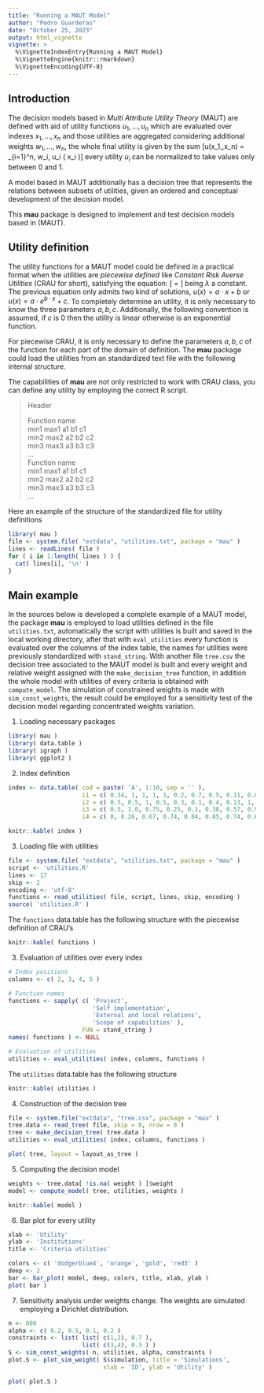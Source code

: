 ```yaml
---
title: "Running a MAUT Model"
author: "Pedro Guarderas"
date: "October 25, 2023"
output: html_vignette
vignette: >
  %\VignetteIndexEntry{Running a MAUT Model}
  %\VignetteEngine{knitr::rmarkdown}
  %\VignetteEncoding{UTF-8}
---
```

## Introduction
The decision models based in *Multi Attribute Utility Theory* (MAUT) are defined with aid of 
utility functions $u_1,\ldots,u_n$ which are evaluated over indexes $x_1,\ldots,x_n$ and those 
utilities are aggregated considering additional weights $w_1,\ldots,w_n$, the whole final utility 
is given by the sum \[u(x_1,\ldots,x_n) = \sum_{i=1}^n\, w_i\, u_i\ ( x_i )\] every utility $u_i$ 
can be normalized to take values only between $0$ and $1$.

A model based in MAUT additionally has a decision tree that represents the relations between 
subsets of utilities, given an ordered and conceptual development of the decision model.

This **mau** package is designed to implement and test decision models based in (MAUT). 

## Utility definition
The utility functions for a MAUT model could be defined in a practical format when the utilities
are *piecewise defined* like *Constant Risk Averse Utilities* (CRAU for short), satisfying the 
equation:
\[ \frac{u''}{u'} = \lambda \]
being $\lambda$ a constant. The previous equation only admits two kind of solutions, 
$u(x) = a \cdot x + b$ or $u(x) = a \cdot e^{b \cdot x} + c$. To completely determine an utility, 
it is only necessary to know the three parameters $a,b,c$. Additionally, the following convention is 
assumed, if $c$ is $0$ then the utility is linear otherwise is an exponential function.

For piecewise CRAU, it is only necessary to define the parameters $a,b,c$ of the function for each 
part of the domain of definition. The **mau** package could load the utilities from an standardized 
text file with the following internal structure.

The capabilities of **mau** are not only restricted to work with CRAU class, you can define any 
utility by employing the correct R script.

>Header    
>  
>Function name    
>min1 max1 a1 b1 c1    
>min2 max2 a2 b2 c2    
>min3 max3 a3 b3 c3    
>...    
>Function name    
>min1 max1 a1 b1 c1    
>min2 max2 a2 b2 c2    
>min3 max3 a3 b3 c3    
>...    

Here an example of the structure of the standardized file for utility definitions
```r
library( mau )
file <- system.file( "extdata", "utilities.txt", package = "mau" )
lines <- readLines( file )
for ( i in 1:length( lines ) ) { 
  cat( lines[i], '\n' )
}
```

## Main example
In the sources below is developed a complete example of a MAUT model, the package **mau** is 
employed to load utilities defined in the file `utilities.txt`, automatically the script with 
utilities is built and saved in the local working directory, after that with `eval_utilities` every 
function is evaluated over the columns of the index table, the names for utilities were previously
standardized with `stand_string`. With another file `tree.csv` the decision tree associated to the
MAUT model is built and every weight and relative weight assigned with the `make_decision_tree`
function, in addition the whole model with utilities of every criteria is obtained with 
`compute_model`. The simulation of constrained weights is made with `sim_const_weights`, the result
could be employed for a sensitivity test of the decision model regarding concentrated weights 
variation.

1. Loading necessary packages
```r
library( mau )
library( data.table )
library( igraph )
library( ggplot2 )
```

2. Index definition
```r
index <- data.table( cod = paste( 'A', 1:10, sep = '' ), 
                     i1 = c( 0.34, 1, 1, 1, 1, 0.2, 0.7, 0.5, 0.11, 0.8 ),
                     i2 = c( 0.5, 0.5, 1, 0.5, 0.3, 0.1, 0.4, 0.13, 1, 0.74 ), 
                     i3 = c( 0.5, 1.0, 0.75, 0.25, 0.1, 0.38, 0.57, 0.97, 0.3, 0.76 ),
                     i4 = c( 0, 0.26, 0.67, 0.74, 0.84, 0.85, 0.74, 0.65, 0.37, 0.92 ) )
```
```r
knitr::kable( index )
```

3. Loading file with utilities
```r
file <- system.file( "extdata", "utilities.txt", package = "mau" )
script <- 'utilities.R'
lines <- 17
skip <- 2
encoding <- 'utf-8'
functions <- read_utilities( file, script, lines, skip, encoding )
source( 'utilities.R' )
```
The `functions` data.table has the following structure with the piecewise definition of CRAU's
```r
knitr::kable( functions )
```

3. Evaluation of utilities over every index
```r
# Index positions
columns <- c( 2, 3, 4, 5 )

# Function names
functions <- sapply( c( 'Project', 
                        'Self implementation',
                        'External and local relations', 
                        'Scope of capabilities' ),
                     FUN = stand_string )
names( functions ) <- NULL

# Evaluation of utilities
utilities <- eval_utilities( index, columns, functions )
```
The `utilities` data.table has the following structure
```r
knitr::kable( utilities )
```

4. Construction of the decision tree
```r
file <- system.file("extdata", "tree.csv", package = "mau" )
tree.data <- read_tree( file, skip = 0, nrow = 8 )
tree <- make_decision_tree( tree.data )
utilities <- eval_utilities( index, columns, functions )

plot( tree, layout = layout_as_tree )
```

5. Computing the decision model
```r
weights <- tree.data[ !is.na( weight ) ]$weight
model <- compute_model( tree, utilities, weights )
```
```r
knitr::kable( model )
```

6. Bar plot for every utility
```r
xlab <- 'Utility'
ylab <- 'Institutions'
title <- 'Criteria utilities'

colors <- c( 'dodgerblue4', 'orange', 'gold', 'red3' )
deep <- 2
bar <- bar_plot( model, deep, colors, title, xlab, ylab )
plot( bar )
```

7. Sensitivity analysis under weights change. The weights are simulated employing a Dirichlet
distribution.
```r
n <- 800
alpha <- c( 0.2, 0.5, 0.1, 0.2 )
constraints <- list( list( c(1,2), 0.7 ), 
                     list( c(3,4), 0.3 ) )
S <- sim_const_weights( n, utilities, alpha, constraints )
plot.S <- plot_sim_weight( S$simulation, title = 'Simulations', 
                           xlab = 'ID', ylab = 'Utility' ) 

plot( plot.S )
```
